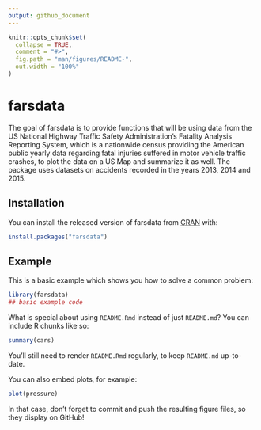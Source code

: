 ```yaml
---
output: github_document
---
```


<!-- README.md is generated from README.Rmd. Please edit that file -->

```r
knitr::opts_chunk$set(
  collapse = TRUE,
  comment = "#>",
  fig.path = "man/figures/README-",
  out.width = "100%"
)
```

# farsdata

<!-- badges: start -->
<!-- badges: end -->

The goal of farsdata is to provide functions that will be using data from the US National Highway Traffic Safety Administration's Fatality Analysis Reporting System, which is a nationwide census providing the American public yearly data regarding fatal injuries suffered in motor vehicle traffic crashes, to plot
the data on a US Map and summarize it as well. The package uses datasets on accidents recorded in the years 2013, 2014 and 2015.

## Installation

You can install the released version of farsdata from [CRAN](https://CRAN.R-project.org) with:

``` r
install.packages("farsdata")
```

## Example

This is a basic example which shows you how to solve a common problem:

```r
library(farsdata)
## basic example code
```

What is special about using `README.Rmd` instead of just `README.md`? You can include R chunks like so:

```r
summary(cars)
```

You'll still need to render `README.Rmd` regularly, to keep `README.md` up-to-date.

You can also embed plots, for example:

```r
plot(pressure)
```

In that case, don't forget to commit and push the resulting figure files, so they display on GitHub!
